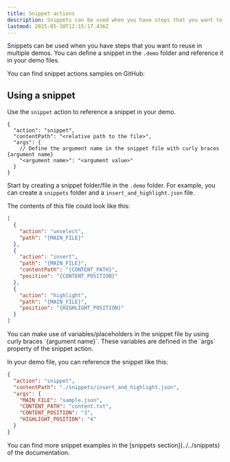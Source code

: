 ```yaml
---
title: Snippet actions
description: Snippets can be used when you have steps that you want to reuse in multiple demos.
lastmod: 2025-05-30T12:15:17.436Z
---
```



Snippets can be used when you have steps that you want to reuse in multiple demos. You can define a snippet in the `.demo` folder and reference it in your demo files.

<Aside type="note" title='Samples'>
  You can find snippet actions samples on GitHub: 
  <GitHubFileOpener filePath=".demo/snippet-actions.json" />
</Aside>

## Using a snippet

Use the `snippet` action to reference a snippet in your demo.

```jsonc
{
  "action": "snippet",
  "contentPath": "<relative path to the file>",
  "args": {
    // Define the argument name in the snippet file with curly braces {argument name}
    "<argument name>": "<argument value>"
  }
}
```

Start by creating a snippet folder/file in the `.demo` folder. For example, you can create a `snippets` folder and a `insert_and_highlight.json` file.

The contents of this file could look like this:

```json
[
  {
    "action": "unselect",
    "path": "{MAIN_FILE}"
  },
  {
    "action": "insert",
    "path": "{MAIN_FILE}",
    "contentPath": "{CONTENT_PATH}",
    "position": "{CONTENT_POSITION}"
  },
  {
    "action": "highlight",
    "path": "{MAIN_FILE}",
    "position": "{HIGHLIGHT_POSITION}"
  }
]
```

<Aside type="tip">
You can make use of variables/placeholders in the snippet file by using curly braces `{argument name}`. These variables are defined in the `args` property of the snippet action.
</Aside>

In your demo file, you can reference the snippet like this:

```json
{
  "action": "snippet",
  "contentPath": "./snippets/insert_and_highlight.json",
  "args": {
    "MAIN_FILE": "sample.json",
    "CONTENT_PATH": "content.txt",
    "CONTENT_POSITION": "3",
    "HIGHLIGHT_POSITION": "4"
  }
}
```

<Aside>
You can find more snippet examples in the [snippets section](../../snippets) of the documentation.
</Aside>